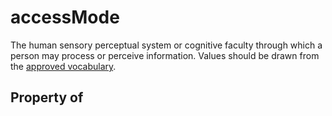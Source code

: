 # accessMode

The human sensory perceptual system or cognitive faculty through which a person may process or perceive information. Values should be drawn from the <a href="https://www.w3.org/2021/a11y-discov-vocab/latest/#accessMode-vocabulary">approved vocabulary</a>.

## Property of



